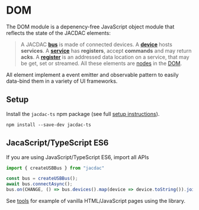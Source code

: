 # DOM

The DOM module is a depenency-free JavaScript object module 
that reflects the state of the JACDAC elements:

> A JACDAC **[bus](/clients/web/dom/bus)** is made of connected devices.
A **[device](/clients/web/dom/device)** hosts **services**.
A **[service](/clients/web/dom/service)** has **registers**, accept **commands**
and may return **acks**. A **[register](/clients/web/dom/register)** is an addressed data location
on a service, that may be get, set or streamed. All these elements are [nodes](/clients/web/dom/node) in the [DOM](/clients/web/dom).

All element implement a event emitter and observable pattern to
easily data-bind them in a variety of UI frameworks.

## Setup

Install the ``jacdac-ts`` npm package (see full [setup instructions](/clients/web/setup)).

```
npm install --save-dev jacdac-ts
```

## JacaScript/TypeScript ES6

If you are using JavaScript/TypeScript ES6, import all APIs 

```javascript
import { createUSBBus } from "jacdac"

const bus = createUSBBus();
await bus.connectAsync();
bus.on(CHANGE, () => bus.devices().map(device => device.toString()).join(", "))
```

See [tools](/tools) for example of vanilla HTML/JavaScript pages using the library.
